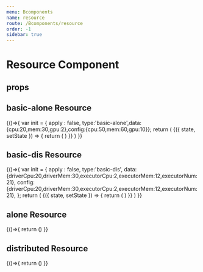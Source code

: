 ```yaml
---
menu: Bcomponents
name: resource
route: /Bcomponents/resource
order: -1
sidebar: true
---
```



# Resource Component



## props

<Props of={Resource}/>



## basic-alone Resource

<Playground>
    {()=>{
        var init = { apply : false, type:'basic-alone',data:{cpu:20,mem:30,gpu:2},config:{cpu:50,mem:60,gpu:10}};
        return (
            <State initial={init}>
               {({ state, setState }) => {
                    return (
                      <Demo1 type={state.type} data={{apply:state.apply,value:state.data}} config={state.config}/>
                    )
                 }}
            </State>
        )
    }}
</Playground>

## basic-dis Resource
<Playground>
    {()=>{
        var init = {
          apply : false,
          type:'basic-dis',
          data:{driverCpu:20,driverMem:30,executorCpu:2,executorMem:12,executorNum:21},
          config:{driverCpu:20,driverMem:30,executorCpu:2,executorMem:12,executorNum:21},
        };
        return (
            <State initial={init}>
               {({ state, setState }) => {
                    return (
                      <Demo2 type={state.type} data={{apply:state.apply,value:state.data}} config={state.config}/>
                    )
                 }}
            </State>
        )
    }}
</Playground>



## alone Resource
<Playground>
    {()=>{
        return (<Demo3/>)
    }}
</Playground>

## distributed Resource
<Playground>
    {()=>{
        return (<Demo4/>)
    }}
</Playground>


